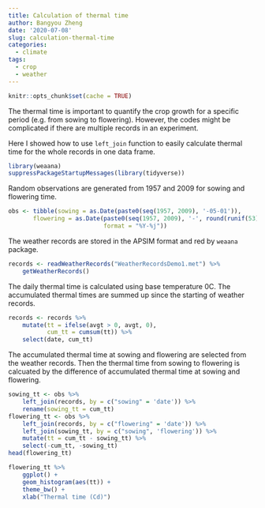 ```yaml
---
title: Calculation of thermal time
author: Bangyou Zheng
date: '2020-07-08'
slug: calculation-thermal-time
categories:
  - climate
tags:
  - crop
  - weather
---
```



```r
knitr::opts_chunk$set(cache = TRUE)
```

The thermal time is important to quantify the crop growth for a specific period (e.g. from sowing to flowering). However, the codes might be complicated if there are multiple records in an experiment. 

Here I showed how to use `left_join` function to easily calculate thermal time for the whole records in one data frame. 


```r
library(weaana)
suppressPackageStartupMessages(library(tidyverse))
```

Random observations are generated from 1957 and 2009 for sowing and flowering time. 

```r
obs <- tibble(sowing = as.Date(paste0(seq(1957, 2009), '-05-01')),
       flowering = as.Date(paste0(seq(1957, 2009), '-', round(runif(53) * 20 + 210)), 
                           format = "%Y-%j"))
```


The weather records are stored in the APSIM format and red by `weaana` package.
```r
records <- readWeatherRecords("WeatherRecordsDemo1.met") %>% 
    getWeatherRecords()
```

The daily thermal time is calculated using base temperature 0C. The accumulated thermal times are summed up since the starting of weather records.

```r
records <- records %>% 
    mutate(tt = ifelse(avgt > 0, avgt, 0),
           cum_tt = cumsum(tt)) %>% 
    select(date, cum_tt)
```


The accumulated thermal time at sowing and flowering are selected from the weather records. Then the thermal time from sowing to flowering is calcuated by the difference of accumulated thermal time at sowing and flowering. 

```r
sowing_tt <- obs %>% 
    left_join(records, by = c("sowing" = 'date')) %>% 
    rename(sowing_tt = cum_tt)
flowering_tt <- obs %>% 
    left_join(records, by = c("flowering" = 'date')) %>% 
    left_join(sowing_tt, by = c("sowing", 'flowering')) %>% 
    mutate(tt = cum_tt - sowing_tt) %>% 
    select(-cum_tt, -sowing_tt)
head(flowering_tt)
```

```r
flowering_tt %>% 
    ggplot() +
    geom_histogram(aes(tt)) +
    theme_bw() +
    xlab("Thermal time (Cd)")
```




